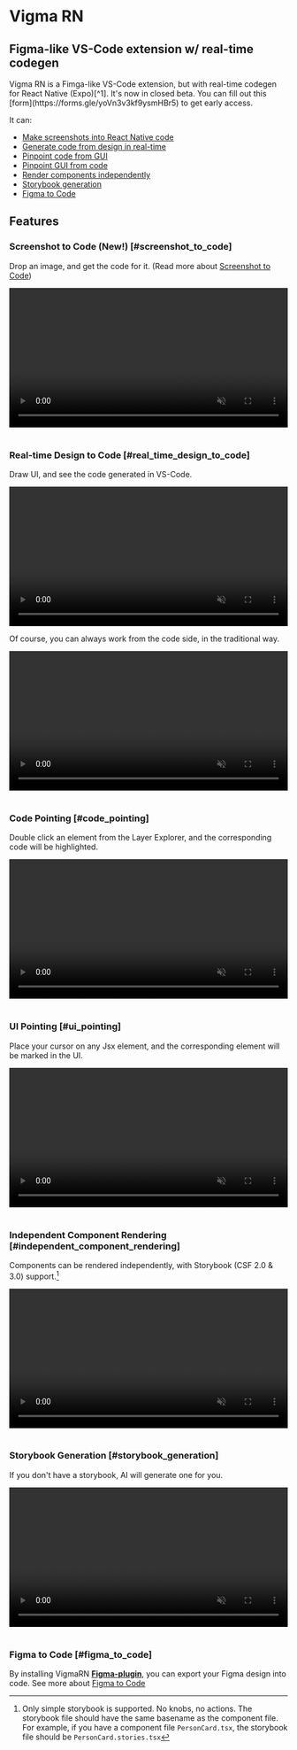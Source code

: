 
# Vigma RN

## Figma-like VS-Code extension w/ real-time codegen

<DynamicContent />
Vigma RN is a Fimga-like VS-Code extension, but with real-time codegen for React Native (Expo)[^1]. It's now in closed beta. You can fill out this [form](https://forms.gle/yoVn3v3kf9ysmHBr5)
to get early access.

It can:

- [Make screenshots into React Native code](#screenshot_to_code)
- [Generate code from design in real-time](#real_time_design_to_code)
- [Pinpoint code from GUI](#code_pointing)
- [Pinpoint GUI from code](#ui_pointing)
- [Render components independently](#independent_component_rendering)
- [Storybook generation](#storybook_generation)
- [Figma to Code](#figma_to_code)

## Features

### Screenshot to Code (New!) [#screenshot_to_code]

Drop an image, and get the code for it. (Read more about [Screenshot to Code](/screenshot_to_code))

<video width='100%' controls muted loop>
  <source src='/videos/ScreenshotToCode.webm' type='video/webm' />
</video>
<br />
<br />

### Real-time Design to Code [#real_time_design_to_code]

Draw UI, and see the code generated in VS-Code.

<video width='100%' controls muted loop>
  <source src='/videos/PersonCard.webm' type='video/webm' />
</video>
<br />

Of course, you can always work from the code side, in the traditional way.

<video width='100%' controls muted loop>
  <source src='/videos/CodeToUi.webm' type='video/webm' />
</video>
<br />
<br />

### Code Pointing [#code_pointing]

Double click an element from the Layer Explorer, and the corresponding code will be highlighted.

<video width='100%' controls muted loop>
  <source src='/videos/CodePointing.webm' type='video/webm' />
</video>
<br />
<br />

### UI Pointing [#ui_pointing]

Place your cursor on any Jsx element, and the corresponding element will be marked in the UI.

<video width='100%' controls muted loop>
  <source src='/videos/UiPointing.webm' type='video/webm' />
</video>
<br />
<br />

### Independent Component Rendering [#independent_component_rendering]

Components can be rendered independently, with Storybook (CSF 2.0 & 3.0) support.[^2]

<video width='100%' controls muted loop>
  <source src='/videos/storybookSupport.webm' type='video/webm' />
</video>
<br />
<br />

### Storybook Generation [#storybook_generation]

If you don't have a storybook, AI will generate one for you.

<video width='100%' controls muted loop>
  <source src='/videos/StorybookGeneration.webm' type='video/webm' />
</video>
<br />
<br />

### Figma to Code [#figma_to_code]

By installing VigmaRN [**Figma-plugin**](https://www.figma.com/community/plugin/1260477949715606742/vigma-rn), you can export your Figma design into code. See more about [Figma to Code](/more/figma_to_code)

[^1]: It relies on React-Native-Web to render the component. So it's not a 100% accurate representation of how it will look on a mobile devices. But it should be close enough for most cases.
[^2]: Only simple storybook is supported. No knobs, no actions. The storybook file should have the same basename as the component file. For example, if you have a component file `PersonCard.tsx`, the storybook file should be `PersonCard.stories.tsx`
